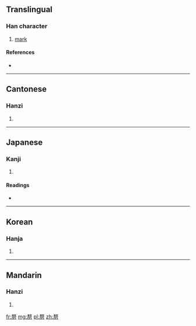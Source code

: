 ==Translingual==

===Han character===
{{Han char|rn=18|rad=刀|as=11|sn=13|four=5822<sub>7</sub>|canj=十大一尸竹 (JKMSH)|ids=⿱⿰未攵⿸厂刀}}

# [[mark]]

====References====
* {{Han ref|kx=0143.240|dkj=02152|dj=0324.080|hdz=10352.070|uh=527A|ud=21114|bh=DCC6|bd=56518}}

----

==Cantonese==

===Hanzi===
{{yue-hanzi|jyut=|y=lei4}}

# {{defn|lang=yue|sort=刀11}}

----

==Japanese==

===Kanji===
{{ja-kanji|grade=|rs=刀11}}

# {{defn|lang=ja|sort=刀11}}

====Readings====
* {{ja-readings|on=[[り]] (ri)|kun=[[はぐ]] (hagu), [[きる]] (kiru)}}

----

==Korean==

===Hanja===
{{ko-hanja|hangeul=리|rv=ri|mr=ri}}

# {{defn|lang=ko|sort=刀11}}

----

==Mandarin==

===Hanzi===
{{cmn-hanzi|pin=[[lí]] ([[li2]])|wg=li<sup>2</sup>}}

# {{defn|lang=cmn|sort=刀11}}

[[fr:剺]]
[[mg:剺]]
[[pl:剺]]
[[zh:剺]]
